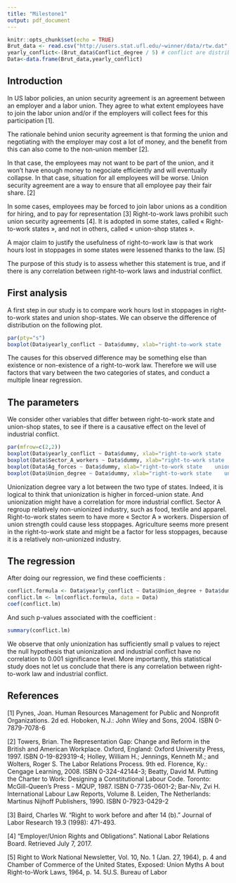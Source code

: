 ```yaml
---
title: "Milestone1"
output: pdf_document
---
```


```r
knitr::opts_chunk$set(echo = TRUE)
Brut_data <- read.csv("http://users.stat.ufl.edu/~winner/data/rtw.dat", header = FALSE, sep= "", dec =".", col.names = c("Post_abr", "Conflict_degree", "Union_degree", "dummy", "Sector_A_workers", "Ag_forces"))
yearly_conflict<-(Brut_data$Conflict_degree / 5) # conflict are distributed over 5 years.
Data<-data.frame(Brut_data,yearly_conflict)
```


## Introduction

In US labor policies, an union security agreement is an agreement between an employer and a labor union. They agree to what extent employees have to join the labor union and/or if the employers will collect fees for this participation [1].

The rationale behind union security agreement is that forming the union and negotiating with the employer may cost a lot of money, and the benefit from this can also come to the non-union member [2].

In that case, the employees may not want to be part of the union, and it won’t have enough money to negociate efficiently and will eventually collapse. In that case, situation for all employees will be worse. Union security agreement are a way to ensure that all employee pay their fair share. [2]

In some cases, employees may be forced to join labor unions as a condition for hiring, and to pay for representation [3]
Right-to-work laws prohibit such union security agreements [4]. It is adopted in some states, called « Right-to-work states », and not in others, called « union-shop states ».

A major claim to justify the usefulness of right-to-work law is that work hours lost in stoppages in some states were lessened thanks to the law. [5]

The purpose of this study is to assess whether this statement is true, and if there is any correlation between right-to-work laws and industrial conflict.


## First analysis

A first step in our study is to compare work hours lost in stoppages in right-to-work states and union shop-states. We can observe the difference of distribution on the following plot.


```r

par(pty="s") 
boxplot(Data$yearly_conflict ~ Data$dummy, xlab="right-to-work state    union-shop state", ylab = "Proportion of hours lost")

```
 
The causes for this observed difference may be something else than existence or non-existence of a right-to-work law. Therefore we will use factors that vary between the two categories of states, and conduct a multiple linear regression.

## The parameters

We consider other variables that differ between right-to-work state and union-shop states, to see if there is a causative effect on the level of industrial conflict.

```r

par(mfrow=c(2,2))
boxplot(Data$yearly_conflict ~ Data$dummy, xlab="right-to-work state    union-shop state", ylab = "Proportion of hours lost")
boxplot(Data$Sector_A_workers ~ Data$dummy, xlab="right-to-work state    union-shop state", ylab = "% of workforce in sector A")
boxplot(Data$Ag_forces ~ Data$dummy, xlab="right-to-work state    union-shop state", ylab = "% of workforce in agriculture")
boxplot(Data$Union_degree ~ Data$dummy, xlab="right-to-work state    union-shop state", ylab = "% of unionized workforce")
```

 

Unionization degree vary a lot between the two type of states.
Indeed, it is logical to think that unionization is higher in forced-union state.
And unionization might have a correlation for more industrial conflict. Sector A regroup relatively non-unionized industry, such as food, textile and apparel. Right-to-work states seem to have more « Sector A » workers. Dispersion of union strength could cause less stoppages. Agriculture seems more present in the right-to-work state and might be a factor for less stoppages, because it is a relatively non-unionized industry.

## The regression

After doing our regression, we find these coefficients :
```r
conflict.formula <- Data$yearly_conflict ~ Data$Union_degree + Data$dummy + Data$Sector_A_workers+ Data$Ag_forces
conflict.lm <- lm(conflict.formula, data = Data)
coef(conflict.lm)
```

And such p-values associated with the coefficient : 
```r
summary(conflict.lm)
```

We observe that only unionization has sufficiently small p values to reject the null hypothesis that unionization and industrial conflict have no correlation to 0.001 significance level.
More importantly, this statistical study does not let us conclude that there is any correlation between right-to-work law and industrial conflict.

## References

[1] Pynes, Joan. Human Resources Management for Public and Nonprofit Organizations. 2d ed. Hoboken, N.J.: John Wiley and Sons, 2004. ISBN 0-7879-7078-6

[2] Towers, Brian. The Representation Gap: Change and Reform in the British and American Workplace. Oxford, England: Oxford University Press, 1997. ISBN 0-19-829319-4; Holley, William H.; Jennings, Kenneth M.; and Wolters, Roger S. The Labor Relations Process. 9th ed. Florence, Ky.: Cengage Learning, 2008. ISBN 0-324-42144-3; Beatty, David M. Putting the Charter to Work: Designing a Constitutional Labour Code. Toronto: McGill-Queen's Press - MQUP, 1987. ISBN 0-7735-0601-2; Bar-Niv, Zvi H. International Labour Law Reports, Volume 8. Leiden, The Netherlands: Martinus Nijhoff Publishers, 1990. ISBN 0-7923-0429-2

[3] Baird, Charles W. "Right to work before and after 14 (b)." Journal of Labor Research 19.3 (1998): 471-493.

[4] "Employer/Union Rights and Obligations". National Labor Relations Board. Retrieved July 7, 2017.

[5] Right to Work National Newsletter, Vol. 10, No. 1 (Jan. 27, 1964), p. 4 and Chamber of Commerce of the United States, Exposed: Union Myths A bout Right-to-Work Laws, 1964, p. 14. 5U.S. Bureau of Labor
